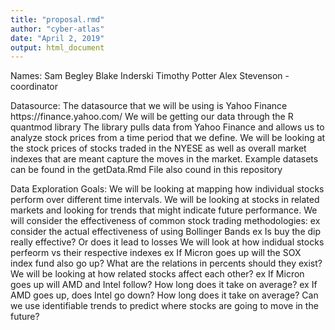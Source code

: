 ---
title: "proposal.rmd"
author: "cyber-atlas"
date: "April 2, 2019"
output: html_document
---

Names:
  Sam Begley
  Blake Inderski
  Timothy Potter
  Alex Stevenson - coordinator
  
Datasource:
  The datasource that we will be using is Yahoo Finance
  https://finance.yahoo.com/
  We will be getting our data through the R quantmod library
  The library pulls data from Yahoo Finance and allows us to analyze stock prices from a time period that we define. 
  We will be looking at the stock prices of stocks traded in the NYESE as well as overall market indexes that are meant capture the moves in the market.
  Example datasets can be found in the getData.Rmd File also cound in this repository

Data Exploration Goals:
  We will be looking at mapping how individual stocks perform over different time intervals. 
  We will be looking at stocks in related markets and looking for trends that might indicate future performance. 
  We will consider the effectiveness of common stock trading methodologies:
    ex consider the actual effectiveness of using Bollinger Bands
    ex Is buy the dip really effective? Or does it lead to losses
  We will look at how indidual stocks perfeorm vs their respective indexes
    ex If Micron goes up will the SOX index fund also go up? What are the relations in percents should they exist?
   We will be looking at how related stocks affect each other? 
    ex If Micron goes up will AMD and Intel follow? How long does it take on average?
    ex If AMD goes up, does Intel go down? How long does it take on average?
  Can we use identifiable trends to predict where stocks are going to move in the future?
  

